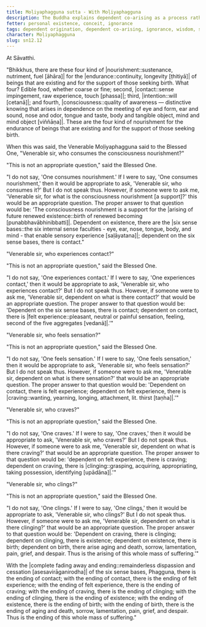 ```yaml
---
title: Moḷiyaphagguna sutta - With Moḷiyaphagguna
description: The Buddha explains dependent co-arising as a process rather than an agentive sequence.
fetter: personal existence, conceit, ignorance
tags: dependent origination, dependent co-arising, ignorance, wisdom, suffering, ignorance, intentional constructions, consciousness, name and form, six sense bases, contact, sensation, feeling, craving, clinging, existence, birth, aging and death, nourishment, nutriment, food, mental volition, sn, sn12-21, sn12
character: Moḷiyaphagguna
slug: sn12.12
---
```


At Sāvatthi.

"Bhikkhus, there are these four kind of |nourishment::sustenance, nutriment, fuel [āhāra]| for the |endurance::continuity, longevity [ṭhitiyā]| of beings that are existing and for the support of those seeking birth. What four? Edible food, whether coarse or fine; second, |contact::sense impingement, raw experience, touch [phassa]|; third, |intention::will [cetanā]|; and fourth, |consciousness::quality of awareness — distinctive knowing that arises in dependence on the meeting of eye and form, ear and sound, nose and odor, tongue and taste, body and tangible object, mind and mind object [viññāṇa]|. These are the four kind of nourishment for the endurance of beings that are existing and for the support of those seeking birth.

When this was said, the Venerable Moḷiyaphagguna said to the Blessed One, "Venerable sir, who consumes the consciousness nourishment?"

"This is not an appropriate question," said the Blessed One.

"I do not say, 'One consumes nourishment.' If I were to say, 'One consumes nourishment,' then it would be appropriate to ask, 'Venerable sir, who consumes it?' But I do not speak thus. However, if someone were to ask me, 'Venerable sir, for what is the consciousness nourishment [a support]?' this would be an appropriate question. The proper answer to that question would be: 'The consciousness nourishment is a support for the |arising of future renewed existence::birth of renewed becoming [punabbhavābhinibbatti]|. Dependent on existence, there are the |six sense bases::the six internal sense faculties - eye, ear, nose, tongue, body, and mind - that enable sensory experience [saḷāyatana]|; dependent on the six sense bases, there is contact."

"Venerable sir, who experiences contact?"

"This is not an appropriate question," said the Blessed One.

"I do not say, 'One experiences contact.' If I were to say, 'One experiences contact,' then it would be appropriate to ask, 'Venerable sir, who experiences contact?' But I do not speak thus. However, if someone were to ask me, 'Venerable sir, dependent on what is there contact?' that would be an appropriate question. The proper answer to that question would be: 'Dependent on the six sense bases, there is contact; dependent on contact, there is |felt experience::pleasant, neutral or painful sensation, feeling, second of the five aggregates [vedanā]|.'"

"Venerable sir, who feels sensation?"

"This is not an appropriate question," said the Blessed One.

"I do not say, 'One feels sensation.' If I were to say, 'One feels sensation,' then it would be appropriate to ask, 'Venerable sir, who feels sensation?' But I do not speak thus. However, if someone were to ask me, 'Venerable sir, dependent on what is there sensation?' that would be an appropriate question. The proper answer to that question would be: 'Dependent on contact, there is felt experience; dependent on felt experience, there is |craving::wanting, yearning, longing, attachment, lit. thirst [taṇha]|.'"

"Venerable sir, who craves?"

"This is not an appropriate question," said the Blessed One.

"I do not say, 'One craves.' If I were to say, 'One craves,' then it would be appropriate to ask, 'Venerable sir, who craves?' But I do not speak thus. However, if someone were to ask me, 'Venerable sir, dependent on what is there craving?' that would be an appropriate question. The proper answer to that question would be: 'dependent on felt experience, there is craving; dependent on craving, there is |clinging::grasping, acquiring, appropriating, taking possession, identifying [upādāna]|.'"

"Venerable sir, who clings?"

"This is not an appropriate question," said the Blessed One.

"I do not say, 'One clings.' If I were to say, 'One clings,' then it would be appropriate to ask, 'Venerable sir, who clings?' But I do not speak thus. However, if someone were to ask me, 'Venerable sir, dependent on what is there clinging?' that would be an appropriate question. The proper answer to that question would be: 'Dependent on craving, there is clinging; dependent on clinging, there is existence; dependent on existence, there is birth; dependent on birth, there arise aging and death, sorrow, lamentation, pain, grief, and despair. Thus is the arising of this whole mass of suffering.'"

With the |complete fading away and ending::remainderless dispassion and cessation [asesavirāganirodha]| of the six sense bases, Phagguna, there is the ending of contact; with the ending of contact, there is the ending of felt experience; with the ending of felt experience, there is the ending of craving; with the ending of craving, there is the ending of clinging; with the ending of clinging, there is the ending of existence; with the ending of existence, there is the ending of birth; with the ending of birth, there is the ending of aging and death, sorrow, lamentation, pain, grief, and despair. Thus is the ending of this whole mass of suffering."